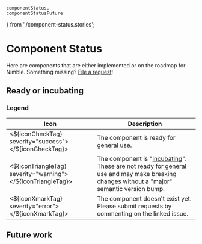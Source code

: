     componentStatus,
    componentStatusFuture
} from './component-status.stories';

<Meta title="Component Status" />

# Component Status

Here are components that are either implemented or on the roadmap for Nimble. Something missing? [File a request](https://github.com/ni/nimble/issues/new/choose)!

## Ready or incubating

<p>
    <Story of={componentStatus} />
</p>

### Legend

| Icon | Description                                                                                                                                                              |
| ---- | ------------------------------------------------------------------------------------------------------------------------------------------------------------------------ |
| <${iconCheckTag} severity="success"></${iconCheckTag}>   | The component is ready for general use.                                                                                                                                  |
| <${iconTriangleTag} severity="warning"></${iconTriangleTag}>   | The component is "[incubating](/docs/incubating-docs--docs)". These are not ready for general use and may make breaking changes without a "major" semantic version bump. |
| <${iconXmarkTag} severity="error"></${iconXmarkTag}>   | The component doesn't exist yet. Please submit requests by commenting on the linked issue.                                                                               |

## Future work

<p>
    <Story of={componentStatusFuture} />
</p>
